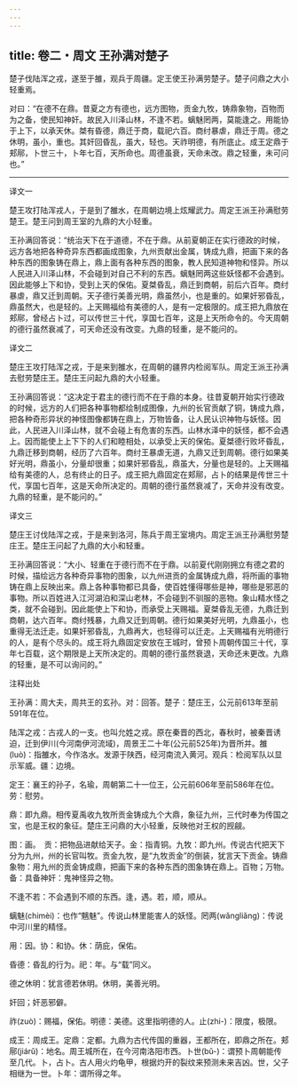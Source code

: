 ```yaml
---
---
---
```

title: 卷二・周文 王孙满对楚子
---

楚子伐陆浑之戎，遂至于雒，观兵于周疆。定王使王孙满劳楚子。楚子问鼎之大小轻重焉。

对曰：“在德不在鼎。昔夏之方有德也，远方图物，贡金九牧，铸鼎象物，百物而为之备，使民知神奸。故民入川泽山林，不逢不若。螭魅罔两，莫能逢之。用能协于上下，以承天休。桀有昏德，鼎迁于商，载祀六百。商纣暴虐，鼎迁于周。德之休明，虽小，重也。其奸回昏乱，虽大，轻也。天祚明德，有所底止。成王定鼎于郏鄏，卜世三十，卜年七百，天所命也。周德虽衰，天命未改。鼎之轻重，未可问也。”

----------------

译文一

楚王攻打陆浑戎人，于是到了雒水，在周朝边境上炫耀武力。周定王派王孙满慰劳楚王。楚王问到周王室的九鼎的大小轻重。

王孙满回答说：“统治天下在于道德，不在于鼎。从前夏朝正在实行德政的时候，远方各地把各种奇异东西都画成图象，九州贡献出金属，铸成九鼎，把画下来的各种东西的图象铸在鼎上，鼎上面有各种东西的图象，教人民知道神物和怪异。所以人民进入川泽山林，不会碰到对自己不利的东西。螭魅罔两这些妖怪都不会遇到。因此能够上下和协，受到上天的保佑。夏桀昏乱，鼎迁到商朝，前后六百年。商纣暴虐，鼎又迁到周朝。天子德行美善光明，鼎虽然小，也是重的。如果奸邪昏乱，鼎虽然大，也是轻的。上天赐福给有美德的人，是有一定极限的。成王把九鼎放在郏鄏，曾经占卜过，可以传世三十代，享国七百年，这是上天所命令的。今天周朝的德行虽然衰减了，可天命还没有改变。九鼎的轻重，是不能问的。

译文二

楚庄王攻打陆浑之戎，于是来到雒水，在周朝的疆界内检阅军队。周定王派王孙满去慰劳楚庄王。楚庄王问起九鼎的大小轻重。

王孙满回答说：“这决定于君主的德行而不在于鼎的本身。往昔夏朝开始实行德政的时候，远方的人们把各种事物都绘制成图像，九州的长官贡献了铜，铸成九鼎，把各种奇形异状的神怪图像都铸在鼎上，万物皆备，让人民认识神物与妖怪。因此，人民进入川泽山林，就不会碰上有危害的东西。山林水泽中的妖怪，都不会遇上。因而能使上上下下的人们和睦相处，以承受上天的保佑。夏桀德行败坏昏乱，九鼎迁移到商朝，经历了六百年。商纣王暴虐无道，九鼎又迁到周朝。德行如果美好光明，鼎虽小，分量却很重；如果奸邪昏乱，鼎虽大，分量也是轻的。上天赐福给有美德的人，总有终止的日子。成王把九鼎固定在郏鄏，占卜的结果是传世三十代，享国七百年，这是天命所决定的。周朝的德行虽然衰减了，天命并没有改变。九鼎的轻重，是不能问的。”

译文三

楚庄王讨伐陆浑之戎，于是来到洛河，陈兵于周王室境内。周定王派王孙满慰劳楚庄王。楚庄王问起了九鼎的大小和轻重。

王孙满回答说：“大小、轻重在于德行而不在于鼎。以前夏代刚刚拥立有德之君的时候，描绘远方各种奇异事物的图象，以九州进贡的金属铸成九鼎，将所画的事物铸在鼎上反映出来。鼎上各种事物都已具备，使百姓懂得哪些是神，哪些是邪恶的事物。所以百姓进入江河湖泊和深山老林，不会碰到不驯服的恶物。象山精水怪之类，就不会碰到。因此能使上下和协，而承受上天赐福。夏桀昏乱无德，九鼎迁到商朝，达六百年。商纣残暴，九鼎又迁到周朝。德行如果美好光明，九鼎虽小，也重得无法迁走。如果奸邪昏乱，九鼎再大，也轻得可以迁走。上天赐福有光明德行的人，是有个尽头的。成王将九鼎固定安放在王城时，曾预卜周朝传国三十代，享年七百载，这个期限是上天所决定的。周朝的德行虽然衰退，天命还未更改。九鼎的轻重，是不可以询问的。”

注释出处

王孙满：周大夫，周共王的玄孙。对：回答。楚子：楚庄王，公元前613年至前591年在位。

陆浑之戎：古戎人的一支。也叫允姓之戎。原在秦晋的西北，春秋时，被秦晋诱迫，迁到伊川(今河南伊河流域)，周景王二十年(公元前525年)为晋所并。雒(luò)：指雒水，今作洛水。发源于陕西，经河南流入黄河。观兵：检阅军队以显示军威。疆：边境。

定王：襄王的孙子，名瑜，周朝第二十一位王，公元前606年至前586年在位。劳：慰劳。

鼎：即九鼎。相传夏禹收九牧所贡金铸成九个大鼎，象征九州，三代时奉为传国之宝，也是王权的象征。楚庄王问鼎的大小轻重，反映他对王权的觊觎。

图：画。　贡：把物品进献给天子。金：指青铜。九牧：即九州。传说古代把天下分为九州，州的长官叫牧。贡金九牧，是“九牧贡金”的倒装，犹言天下贡金。铸鼎象物：用九州的贡金铸成鼎，把画下来的各种东西的图象铸在鼎上。百物；万物。备：具备神奸：鬼神怪异之物。

不逢不若：不会遇到不顺的东西。逢，遇。若，顺，顺从。

螭魅(chimèi)：也作“魑魅”。传说山林里能害人的妖怪。罔两(wǎngliǎng)：传说中河川里的精怪。

用：因。协：和协。休：荫庇，保佑。

昏德：昏乱的行为。祀：年。与“载”同义。

德之休明：犹言德若休明。休明，美善光明。

奸回；奸恶邪僻。

祚(zuò)：赐福，保佑。明德：美德。这里指明德的人。止(zhi-)：限度，极限。

成王：周成王。定鼎：定都。九鼎为古代传国的重器，王都所在，即鼎之所在。郏鄏(jiárǔ)：地名。周王城所在，在今河南洛阳市西。卜世(bǔ-)：谓预卜周朝能传至几代。卜，占卜。古人用火灼龟甲，根据灼开的裂纹来预测未来吉凶。世，父子相继为一世。卜年：谓所得之年。

